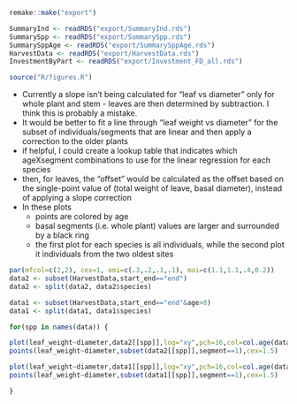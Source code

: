 ```r
remake::make("export")

SummaryInd <- readRDS("export/SummaryInd.rds")
SummarySpp <- readRDS("export/SummarySpp.rds")
SummarySppAge <- readRDS("export/SummarySppAge.rds")
HarvestData <- readRDS("export/HarvestData.rds")
InvestmentByPart <- readRDS("export/Investment_FD_all.rds")

source("R/figures.R")
```

* Currently a slope isn't being calculated for "leaf vs diameter" only for whole plant and stem - leaves are then determined by subtraction. I think this is probably a mistake.  
* It would be better to fit a line through "leaf weight vs diameter" for the subset of individuals/segments that are linear and then apply a correction to the older plants  
* if helpful, I could create a lookup table that indicates which ageXsegment combinations to use for the linear regression for each species  
* then, for leaves, the "offset" would be calculated as the offset based on the single-point value of (total weight of leave, basal diameter), instead of applying a slope correction  
* In these plots  
    * points are colored by age  
    * basal segments (i.e. whole plant) values are larger and surrounded by a black ring
    * the first plot for each species is all individuals, while the second plot it individuals from the two oldest sites  
    
```r
par(mfcol=c(2,2), cex=1, omi=c(.3,.2,.1,.1), mai=c(1.1,1.1,.4,0.2)) 
data2 <- subset(HarvestData,start_end=="end")
data2 <- split(data2, data2$species)

data1 <- subset(HarvestData,start_end=="end"&age>8)
data1 <- split(data1, data1$species)

for(spp in names(data)) {

plot(leaf_weight~diameter,data2[[spp]],log="xy",pch=16,col=col.age(data[[spp]]$age),main=spp,cex=1.2)
points(leaf_weight~diameter,subset(data2[[spp]],segment==1),cex=1.5)

plot(leaf_weight~diameter,data1[[spp]],log="xy",pch=16,col=col.age(data[[spp]]$age),main=spp,cex=1.2)
points(leaf_weight~diameter,subset(data1[[spp]],segment==1),cex=1.5)

}
```

